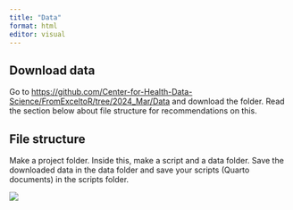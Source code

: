 ```yaml
---
title: "Data"
format: html
editor: visual
---
```


## Download data

Go to <https://github.com/Center-for-Health-Data-Science/FromExceltoR/tree/2024_Mar/Data> and download the folder. Read the section below about file structure for recommendations on this.

## File structure

Make a project folder. Inside this, make a script and a data folder. Save the downloaded data in the data folder and save your scripts (Quarto documents) in the scripts folder.

![](../images/file_tree.png){fig-align="center"}
